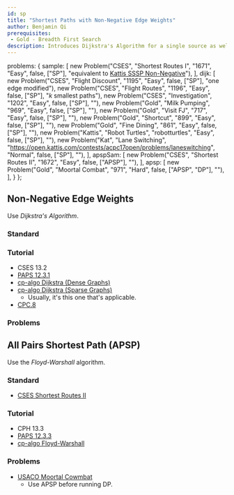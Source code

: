 ```yaml
---
id: sp
title: "Shortest Paths with Non-Negative Edge Weights"
author: Benjamin Qi
prerequisites: 
 - Gold - Breadth First Search
description: Introduces Dijkstra's Algorithm for a single source as well as Floyd-Warshall for All-Pairs Shortest Path.
---
```



  problems: {
    sample: [
      new Problem("CSES", "Shortest Routes I", "1671", "Easy", false, ["SP"], "equivalent to [Kattis SSSP Non-Negative](https://open.kattis.com/problems/shortestpath1)"),
    ],
    dijk: [
      new Problem("CSES", "Flight Discount", "1195", "Easy", false, ["SP"], "one edge modified"),
      new Problem("CSES", "Flight Routes", "1196", "Easy", false, ["SP"], "$k$ smallest paths"),
      new Problem("CSES", "Investigation", "1202", "Easy", false, ["SP"], ""),
      new Problem("Gold", "Milk Pumping", "969", "Easy", false, ["SP"], ""),
      new Problem("Gold", "Visit FJ", "717", "Easy", false, ["SP"], ""),
      new Problem("Gold", "Shortcut", "899", "Easy", false, ["SP"], ""),
      new Problem("Gold", "Fine Dining", "861", "Easy", false, ["SP"], ""),
      new Problem("Kattis", "Robot Turtles", "robotturtles", "Easy", false, ["SP"], ""),
      new Problem("Kat", "Lane Switching", "https://open.kattis.com/contests/acpc17open/problems/laneswitching", "Normal", false, ["SP"], ""),
    ],
    apspSam: [
      new Problem("CSES", "Shortest Routes II", "1672", "Easy", false, ["APSP"], ""),
    ],
    apsp: [
      new Problem("Gold", "Moortal Combat", "971", "Hard", false, ["APSP", "DP"], ""),
    ],
  }
};

## Non-Negative Edge Weights

<problems-list problems={metadata.problems.sample} />

Use *Dijkstra's Algorithm*.

### Standard

### Tutorial

 - CSES 13.2
 - [PAPS 12.3.1](https://www.csc.kth.se/~jsannemo/slask/main.pdf)
 - [cp-algo Dijkstra (Dense Graphs)](https://cp-algorithms.com/graph/dijkstra_sparse.html)
 - [cp-algo Dijkstra (Sparse Graphs)](https://cp-algorithms.com/graph/dijkstra_sparse.html)
   - Usually, it's this one that's applicable.
 - [CPC.8](https://github.com/SuprDewd/T-414-AFLV/tree/master/08_graphs_2)

### Problems 

<problems-list problems={metadata.problems.dijk} />

## All Pairs Shortest Path (APSP)

<problems-list problems={metadata.problems.apspSam} />

Use the *Floyd-Warshall* algorithm.

### Standard

 - [CSES Shortest Routes II](https://cses.fi/problemset/task/1672)

### Tutorial

 - CPH 13.3
 - [PAPS 12.3.3](https://www.csc.kth.se/~jsannemo/slask/main.pdf)
 - [cp-algo Floyd-Warshall](https://cp-algorithms.com/graph/all-pair-shortest-path-floyd-warshall.html)

### Problems

<problems-list problems={metadata.problems.apsp} />

 - [USACO Moortal Cowmbat](http://usaco.org/index.php?page=viewproblem2&cpid=971)
   - Use APSP before running DP.